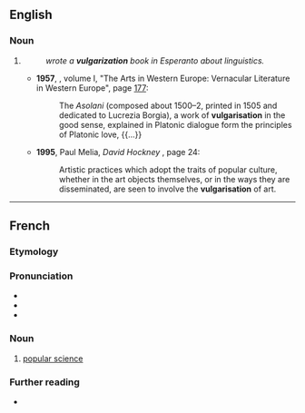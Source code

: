 ==English==

===Noun===
{{en-noun|~}}

# {{standard spelling of|en|vulgarization|from=non-Oxford}}
#: ''{{w|William Edward Collinson}} wrote a '''vulgarization''' book in Esperanto about linguistics.''
#* '''1957''', ''{{w|The New Cambridge Modern History}}'', volume I, "The Arts in Western Europe: Vernacular Literature in Western Europe", page [http://books.google.com/books?id=WxU9AAAAIAAJ&q=vulgarisation&pg=PA177 177]:
#*: The ''Asolani'' (composed about 1500–2, printed in 1505 and dedicated to Lucrezia Borgia), a work of '''vulgarisation''' in the good sense, explained in Platonic dialogue form the principles of Platonic love, {{...}}
#* '''1995''', Paul Melia, ''David Hockney'' {{ISBN|0719044057}}, page 24:
#*: Artistic practices which adopt the traits of popular culture, whether in the art objects themselves, or in the ways they are disseminated, are seen to involve the '''vulgarisation''' of art.

----

==French==

===Etymology===
{{af|fr|vulgariser|-ation}}

===Pronunciation===
* {{fr-IPA}}
* {{audio|fr|Fr-Paris--vulgarisation.ogg|Audio (Paris)}}
* {{audio|fr|LL-Q150 (fra)-WikiLucas00-vulgarisation.wav|Audio}}

===Noun===
{{fr-noun|f}}

# [[popular science]]

===Further reading===
* {{R:TLFi}}